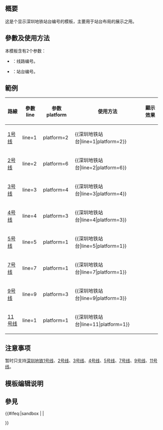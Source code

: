 <includeonly><!-- 在這裡加入模板的保護標識 --></includeonly><noinclude>{{Documentation subpage}}</noinclude>
{{lua|module:SZM}}
<!-- 在本行下編輯模板說明 -->
== 概要 ==
这是个显示深圳地铁站台编号的模板，主要用于站台布局的展示之用。
== 參數及使用方法 ==
本模板含有2个参数：
* {{Code|line}}：线路编号。
* {{Code|platform}}：站台编号。

== 範例 ==
{| class="wikitable"
|- 
! 路線 || 參數line || 参数platform || 使用方法 || 顯示效果
|- 
| [[深圳地铁1号线|1号线]] || line=1 || platform=2 || <nowiki>{{深圳地铁站台|line=1|platform=2}}</nowiki> || {{深圳地铁站台|line=1|platform=2}}
|- 
| [[深圳地铁2号线|2号线]] || line=2 || platform=6 || <nowiki>{{深圳地铁站台|line=2|platform=6}}</nowiki> || {{深圳地铁站台|line=2|platform=6}}
|- 
| [[深圳地铁3号线|3号线]] || line=3 || platform=4 || <nowiki>{{深圳地铁站台|line=3|platform=4}}</nowiki> || {{深圳地铁站台|line=3|platform=4}}
|- 
| [[深圳地铁4号线|4号线]] || line=4 || platform=3 || <nowiki>{{深圳地铁站台|line=4|platform=3}}</nowiki> || {{深圳地铁站台|line=4|platform=3}}
|- 
| [[深圳地铁5号线|5号线]] || line=5 || platform=1 || <nowiki>{{深圳地铁站台|line=5|platform=1}}</nowiki> || {{深圳地铁站台|line=5|platform=1}}
|- 
| [[深圳地铁7号线|7号线]] || line=7 || platform=1 || <nowiki>{{深圳地铁站台|line=7|platform=1}}</nowiki> || {{深圳地铁站台|line=7|platform=1}}
|- 
| [[深圳地铁9号线|9号线]] || line=9 || platform=3 || <nowiki>{{深圳地铁站台|line=9|platform=3}}</nowiki> || {{深圳地铁站台|line=9|platform=3}}
|- 
| [[深圳地铁11号线|11号线]] || line=1 || platform=1 || <nowiki>{{深圳地铁站台|line=11|platform=1}}</nowiki> || {{深圳地铁站台|line=11|platform=1}}
|}

== 注意事项 ==
暂时只支持[[深圳地铁]][[深圳地铁1号线|1号线]]、[[深圳地铁2号线|2号线]]、[[深圳地铁3号线|3号线]]、[[深圳地铁4号线|4号线]]、[[深圳地铁5号线|5号线]]、[[深圳地铁7号线|7号线]]、[[深圳地铁9号线|9号线]]、[[深圳地铁11号线|11号线]]。

== 模板编辑说明 ==

== 參見 ==

<includeonly>{{#ifeq:{{SUBPAGENAME}}|sandbox | |
<!-- 本行下加入模板的分類，跨維基連結加入Wikidata（參見[[Wikipedia:Wikidata]]） -->

}}</includeonly>